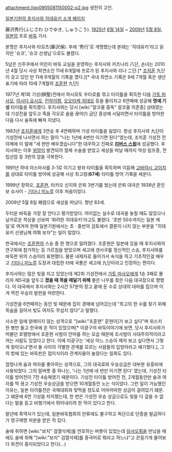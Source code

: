 attachment:/igo0905081150002-p2.jpg
생전의 고인.

[http://www.nihonkiin.or.jp/player/htm/ki000005.htm 일본기원의 후지사와 히데유키 소개 페이지]

藤沢秀行(ふじさわ ひでゆき, しゅうこう). [[1925년]] [[6월 14일]] ~ [[2009년]] [[5월 8일]], [[일본]]의 프로 [[바둑]] 기사.

본명은 후지사와 타모츠(藤沢保). 후에 '秀行'로 개명했는데 본래는 '히데유키'라고 읽지만 '슈코', '슈코 선생님'으로도 불렸다.

5남은 신주쿠에서 어린이 바둑 교실을 운영하는 후지사와 카즈나리 八단, 손녀는 2010년 4월 당시 사상 최연소인 11세 6개월에 프로가 된 후지사와 리나 二단.[* [[조치훈]] 九단이 갖고 있던 만 11세 9개월의 기록을 깼다.][* 국내 최연소 기록은 9세 7개월 혹은 생년 표기에 따라 10세 7개월의 [[조훈현]] 九단]

1977년 제1회 기성(棋聖)전에서 하시모토 우타로를 꺾고 타이틀을 획득한 다음 [[가토 마사오]], [[이시다 요시오]], [[린하이펑]], [[오오타케 히데오]] 등을 물리치고 6연패에 성공해 '''명예 기성''' 타이틀을 획득했다. 후지사와는 당시 [wiki:"알코올 중독" 알코올 의존증] 상태였는데 기성전을 앞두고 죽을 각오로 술을 끊어(!) 금단 증상에 시달리면서 타이틀을 방어한 다음 다시 술독에 빠져 지냈다.

1983년 [[조치훈]]에게 3연승 후 4연패하며 기성 타이틀을 잃었다. 항상 후지사와 九단이 기성전에 나서면서 하는 말이 "나는 1년에 4번만 이기면 된다"였는데, 조치훈 기성전 전야제에 이 말에  "세 판만 배우겠습니다"한 대꾸하고 진짜로 '''[[리버스 스윕]]'''에 성공했다. 후지사와는 이후 [[위암]]이 발견되어 절제 수술을 받았고 세상을 떠날 때까지 악성 림프종, 전립선암 등 3번의 암을 극복한다.

1991년 하네 야스마사를 3-1로 이기고 왕좌 타이틀을 획득하며 이듬해 [[고바야시 고이치]]를 상대로 타이틀 방어에 성공해 사상 최고령('''67세''') 타이틀 방어 기록을 세운다.

1999년 창하오, [[조훈현]], 타카오 신지와 은퇴 3번기를 뒀는데 은퇴 대국은 1938년 혼인보 슈사이 - [[기타니 미노루]] 이후 처음이었다. 

2009년 5월 8일 폐렴으로 세상을 떠났다. 향년 83세.

두터운 바둑을 가장 잘 안다고 평가받았다. 어이없는 실수로 대국을 놓칠 때도 많았으나 날카로운 착상을 선보여 '화려한 히데유키'라고도 불렸다. '초반 50수까지는 일본 제일'로 여겨져 한때 일본기원에서는 초 · 중반의 검토에서 결론이 나지 않는 부분을 "히데유키 선생님께 여쭤 보자"는 일이 많았다.

한국에서는 [[조훈현]]의 스승 중 한 명으로 알려졌다. 조훈현은 일본에 있을 때 후지사와의 연구회에 참가하는 등 가르침을 받았으며 세고에 겐사쿠를 정신적인 스승, 후지사와를 바둑판 위의 스승이라 표현했다. 물론 내제자로 들어가서 숙식을 하고 기초적인걸 배우고 [[기타니 미노루]] 도장과 대립한 터에 국통은 세고에 九단이라고 인정하는 편이다.

후지사와는 많은 빚을 지고 있었는데 제2회 기성전에서 [[가토 마사오]]에게 1승 3패로 몰리자 제5국을 앞두고 '''졌을 때 목을 매달기 위해''' 좋은 나무를 찾은 다음 대국장으로 향했다. 이 대국에서 후지사와는 2시간 57분의 장고 끝에 둔 수로 상대의 대마를 잡으며 이겨 역전 우승의 발판을 마련한다. 

기성전을 6연패하는 동안 빚 때문에 집이 경매에 넘어갔는데 "최고의 한 수를 찾기 위해 목숨을 걸어서 빚도 여자도 무섭지 않다"고 말했다.

사소한 일에 얽매이지 않는 성격으로 "[wiki:"조훈현" 훈현이]가 보고 싶다"며 위스키 한 병만 들고 한국에 온 적이 있었으며[* 이광구의 바둑이야기에 보면, 당시 후지사와가 머물던 호텔방에서 조훈현 사범이 안마를 하는 모습 때문에 조사범이 사대주의적이라고 까는 사람도 있었다고 한다. 이에 이광구는 '세상 어느 스승이 제자 보고 싶다면서 그렇게 찾아오냐'면서 둘 사이의 각별한 관계를 모르는 사람들의 입방아라고 얘기했다.], 그의 방에 있는 바둑판은 접이식이라 관계자들이 놀랐다는 일화도 있다. 

엄청나게 술과 여자를 좋아하는 성격으로, 그의 대국료와 우승상금은 대부분 유흥비에 사용되었다. 그의 말버릇 중 하나는, '나는 1년에 네 번만 이기면 된다' 였는데, 기성전 타이틀 방어전이 7전 4승제였기 때문이다. 기성전 타이틀 방어전 전, 2개월동안만 술과 여자를 딱 끊고 기성전 우승상금을 받으면 10개월동안 노는 식이었다. 그런 일이 가능했던 이유는, 일본 타이틀전은 국제대회와 맞먹을 정도로 어마어마한 상금이 걸려있기 떄문. 그 떄문에 6연 기성을 차지했는데, 한 번은 기성전 우승 상금으로도 빚을 다 갚을 수 없다는 말을 듣고 비행기에서 뛰어내리려 한 적이 있다고 한다. 

말년에 흑역사가 있는데, 일본바둑협회의 만류에도 불구하고 독단으로 단증을 발급하다가 영구제명 처분을 받은 적 있다.

술에 취하면 [wiki:"보지" 검열삭제]를 연호하는 버릇이 있었는데 [[덩샤오핑]]을 만났을 때에도 술에 취해 "[wiki:"보지" 검열삭제]를 중국어로 뭐라고 하느냐"고 끈질기게 물어보다 회견이 중지되었다고 한다(...)

